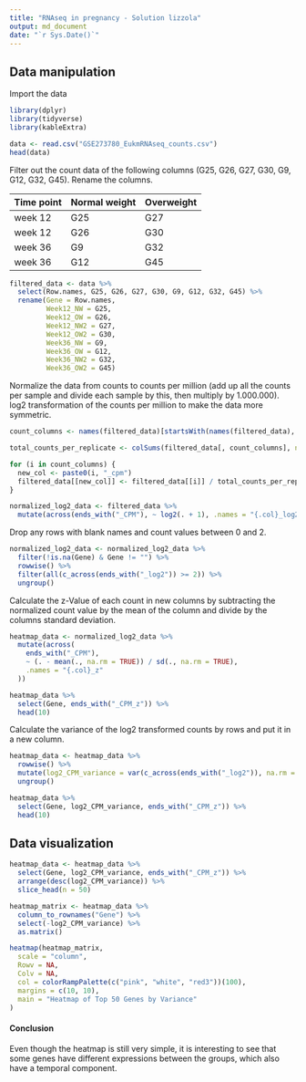 ```yaml
---
title: "RNAseq in pregnancy - Solution lizzola"
output: md_document
date: "`r Sys.Date()`"
---
```


## Data manipulation

Import the data

```r
library(dplyr)
library(tidyverse)
library(kableExtra)

data <- read.csv("GSE273780_EukmRNAseq_counts.csv")
head(data)
```

Filter out the count data of the following columns (G25, G26, G27, G30, G9, G12, G32, G45). Rename the columns.

| Time point | Normal weight | Overweight |
|------------|---------------|------------|
| week 12    | G25           | G27        |
| week 12    | G26           | G30        |
| week 36    | G9            | G32        |
| week 36    | G12           | G45        |

```r
filtered_data <- data %>%
  select(Row.names, G25, G26, G27, G30, G9, G12, G32, G45) %>%
  rename(Gene = Row.names, 
         Week12_NW = G25, 
         Week12_OW = G26, 
         Week12_NW2 = G27, 
         Week12_OW2 = G30, 
         Week36_NW = G9, 
         Week36_OW = G12, 
         Week36_NW2 = G32, 
         Week36_OW2 = G45)

```

Normalize the data from counts to counts per million (add up all the counts per sample and divide each sample by this, then multiply by 1.000.000). log2 transformation of the counts per million to make the data more symmetric.

```r
count_columns <- names(filtered_data)[startsWith(names(filtered_data), "Week")]

total_counts_per_replicate <- colSums(filtered_data[, count_columns], na.rm = TRUE)

for (i in count_columns) {
  new_col <- paste0(i, "_cpm")
  filtered_data[[new_col]] <- filtered_data[[i]] / total_counts_per_replicate[i] * 1e6
}

normalized_log2_data <- filtered_data %>%
  mutate(across(ends_with("_CPM"), ~ log2(. + 1), .names = "{.col}_log2"))

```

Drop any rows with blank names and count values between 0 and 2.

```r
normalized_log2_data <- normalized_log2_data %>%
  filter(!is.na(Gene) & Gene != "") %>%
  rowwise() %>%
  filter(all(c_across(ends_with("_log2")) >= 2)) %>%
  ungroup()

```

Calculate the z-Value of each count in new columns by subtracting the normalized count value by the mean of the column and divide by the columns standard deviation.

```r
heatmap_data <- normalized_log2_data %>%
  mutate(across(
    ends_with("_CPM"),
    ~ (. - mean(., na.rm = TRUE)) / sd(., na.rm = TRUE),
    .names = "{.col}_z"
  ))

heatmap_data %>%
  select(Gene, ends_with("_CPM_z")) %>%
  head(10)
```

Calculate the variance of the log2 transformed counts by rows and put it in a new column.

```r
heatmap_data <- heatmap_data %>%
  rowwise() %>%
  mutate(log2_CPM_variance = var(c_across(ends_with("_log2")), na.rm = TRUE)) %>%
  ungroup()

heatmap_data %>%
  select(Gene, log2_CPM_variance, ends_with("_CPM_z")) %>%
  head(10)

```

## Data visualization

```r

heatmap_data <- heatmap_data %>%
  select(Gene, log2_CPM_variance, ends_with("_CPM_z")) %>%
  arrange(desc(log2_CPM_variance)) %>%
  slice_head(n = 50)

heatmap_matrix <- heatmap_data %>%
  column_to_rownames("Gene") %>%
  select(-log2_CPM_variance) %>%
  as.matrix()

heatmap(heatmap_matrix,
  scale = "column",
  Rowv = NA,
  Colv = NA,
  col = colorRampPalette(c("pink", "white", "red3"))(100),
  margins = c(10, 10),
  main = "Heatmap of Top 50 Genes by Variance"
)

```

#### Conclusion

Even though the heatmap is still very simple, it is interesting to see that some genes have different expressions between the groups, which also have a temporal component.
